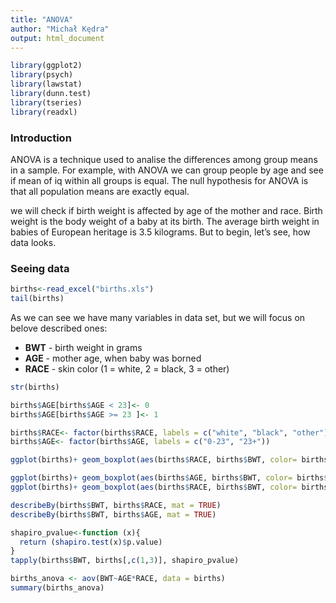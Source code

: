 ```yaml
---
title: "ANOVA"
author: "Michał Kędra"
output: html_document
---
```


```r
library(ggplot2)
library(psych)     
library(lawstat)   
library(dunn.test)
library(tseries)
library(readxl)

```

### Introduction
ANOVA is a technique used to analise the differences among group means in a sample. For example, with ANOVA we can group people by age and see if mean of iq within all groups is equal. The null hypothesis for ANOVA is that all population means are exactly equal.

we will check if birth weight is affected by age of the mother and race. Birth weight is the body weight of a baby at its birth. The average birth weight in babies of European heritage is 3.5 kilograms. But to begin, let's see, how data looks.


### Seeing data


```r
births<-read_excel("births.xls")
tail(births)

```
As we can see we have many variables in data set, but we will focus on belove described ones:

* __BWT__ - birth weight in grams
* __AGE__ -  mother age, when baby was borned
* __RACE__ - skin color (1 = white, 2 = black, 3 = other)



```r
str(births)
```

```r
births$AGE[births$AGE < 23]<- 0
births$AGE[births$AGE >= 23 ]<- 1
```



```r
births$RACE<- factor(births$RACE, labels = c("white", "black", "other"))
births$AGE<- factor(births$AGE, labels = c("0-23", "23+"))
```


```r
ggplot(births)+ geom_boxplot(aes(births$RACE, births$BWT, color= births$RACE))
```

```r
ggplot(births)+ geom_boxplot(aes(births$AGE, births$BWT, color= births$AGE))
ggplot(births)+ geom_boxplot(aes(births$RACE, births$BWT, color= births$AGE))

```



```r
describeBy(births$BWT, births$RACE, mat = TRUE)
describeBy(births$BWT, births$AGE, mat = TRUE)
```

```r
shapiro_pvalue<-function (x){
  return (shapiro.test(x)$p.value)
}
tapply(births$BWT, births[,c(1,3)], shapiro_pvalue)

```


```r
births_anova <- aov(BWT~AGE*RACE, data = births)
summary(births_anova)
```


